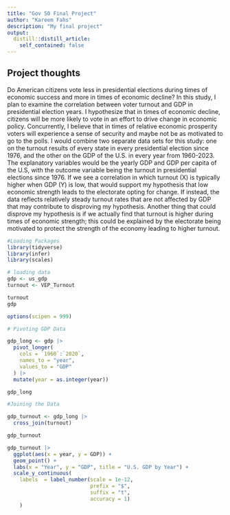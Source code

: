 ```yaml
---
title: "Gov 50 Final Project"
author: "Kareem Fahs"
description: "My final project"
output:
  distill::distill_article:
    self_contained: false
---
```




## Project thoughts

Do American citizens vote less in presidential elections during times of economic success and more in times of economic decline? In this study, I plan to examine the correlation between voter turnout and GDP in presidential election years. I hypothesize that in times of economic decline, citizens will be more likely to vote in an effort to drive change in economic policy. Concurrently, I believe that in times of relative economic prosperity voters will experience a sense of security and maybe not be as motivated to go to the polls. I would combine two separate data sets for this study: one on the turnout results of every state in every presidential election since 1976, and the other on the GDP of the U.S. in every year from 1960-2023. The explanatory variables would be the yearly GDP and GDP per capita of the U.S, with the outcome variable being the turnout in presidential elections since 1976. If we see a correlation in which turnout (X) is typically higher when GDP (Y) is low, that would support my hypothesis that low economic strength leads to the electorate opting for change. If instead, the data reflects relatively steady turnout rates that are not affected by GDP that may contribute to disproving my hypothesis. Another thing that could disprove my hypothesis is if we actually find that turnout is higher during times of economic strength; this could be explained by the electorate being motivated to protect the strength of the economy leading to higher turnout. 




```r
#Loading Packages
library(tidyverse)
library(infer)
library(scales)
```

```r
# loading data 
gdp <- us_gdp
turnout <- VEP_Turnout

turnout
gdp

options(scipen = 999)
```



```r
# Pivoting GDP Data

gdp_long <- gdp |>
  pivot_longer(
    cols = `1960`:`2020`,
    names_to = "year",
    values_to = "GDP"
  ) |>
  mutate(year = as.integer(year))

gdp_long
```

```r
#Joining the Data

gdp_turnout <- gdp_long |>
  cross_join(turnout)

gdp_turnout
```


```r
gdp_turnout |>
  ggplot(aes(x = year, y = GDP)) + 
  geom_point() +
  labs(x = "Year", y = "GDP", title = "U.S. GDP by Year") +
  scale_y_continuous(
    labels  = label_number(scale = 1e-12, 
                           prefix = "$", 
                           suffix = "t", 
                           accuracy = 1)
    ) 
```















